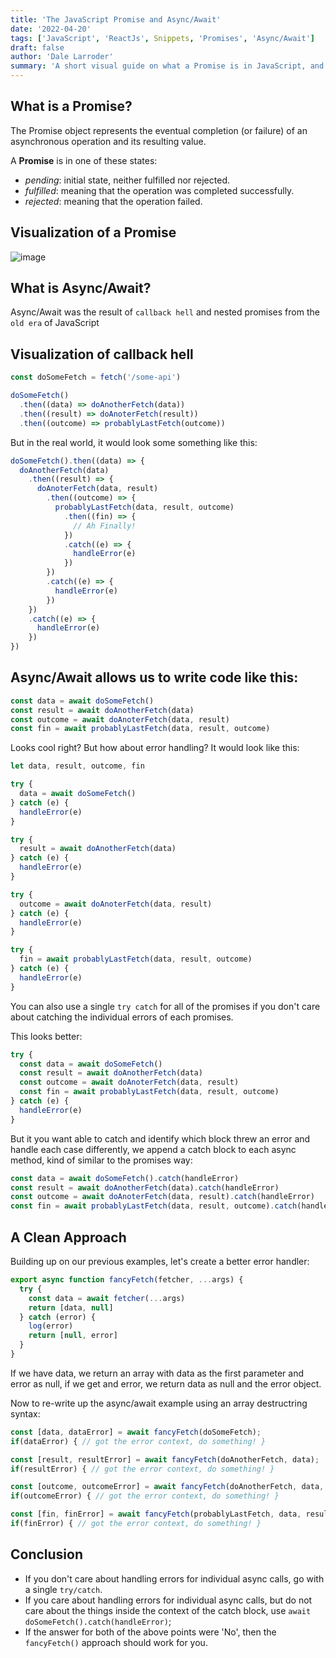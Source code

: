 ```yaml
---
title: 'The JavaScript Promise and Async/Await'
date: '2022-04-20'
tags: ['JavaScript', 'ReactJs', Snippets, 'Promises', 'Async/Await']
draft: false
author: 'Dale Larroder'
summary: 'A short visual guide on what a Promise is in JavaScript, and how to avoid call back hell.'
---
```


## What is a Promise?

The Promise object represents the eventual completion (or failure) of an asynchronous operation and its resulting value.

A **Promise** is in one of these states:

- <em>pending</em>: initial state, neither fulfilled nor rejected.
- <em>fulfilled</em>: meaning that the operation was completed successfully.
- <em>rejected</em>: meaning that the operation failed.

## Visualization of a Promise

![image](/static/blog/promises.png)

## What is Async/Await?

Async/Await was the result of `callback hell` and nested promises from the `old era` of JavaScript

## Visualization of callback hell

```js
const doSomeFetch = fetch('/some-api')

doSomeFetch()
  .then((data) => doAnotherFetch(data))
  .then((result) => doAnoterFetch(result))
  .then((outcome) => probablyLastFetch(outcome))
```

But in the real world, it would look some something like this:

```js
doSomeFetch().then((data) => {
  doAnotherFetch(data)
    .then((result) => {
      doAnoterFetch(data, result)
        .then((outcome) => {
          probablyLastFetch(data, result, outcome)
            .then((fin) => {
              // Ah Finally!
            })
            .catch((e) => {
              handleError(e)
            })
        })
        .catch((e) => {
          handleError(e)
        })
    })
    .catch((e) => {
      handleError(e)
    })
})
```

## Async/Await allows us to write code like this:

```js
const data = await doSomeFetch()
const result = await doAnotherFetch(data)
const outcome = await doAnoterFetch(data, result)
const fin = await probablyLastFetch(data, result, outcome)
```

Looks cool right? But how about error handling?
It would look like this:

```js
let data, result, outcome, fin

try {
  data = await doSomeFetch()
} catch (e) {
  handleError(e)
}

try {
  result = await doAnotherFetch(data)
} catch (e) {
  handleError(e)
}

try {
  outcome = await doAnoterFetch(data, result)
} catch (e) {
  handleError(e)
}

try {
  fin = await probablyLastFetch(data, result, outcome)
} catch (e) {
  handleError(e)
}
```

You can also use a single `try catch` for all of the promises if you don't care about catching the individual errors of each promises.

This looks better:

```js
try {
  const data = await doSomeFetch()
  const result = await doAnotherFetch(data)
  const outcome = await doAnoterFetch(data, result)
  const fin = await probablyLastFetch(data, result, outcome)
} catch (e) {
  handleError(e)
}
```

But it you want able to catch and identify which block threw an error and handle each case differently, we append a catch block to each async method, kind of similar to the promises way:

```js
const data = await doSomeFetch().catch(handleError)
const result = await doAnotherFetch(data).catch(handleError)
const outcome = await doAnoterFetch(data, result).catch(handleError)
const fin = await probablyLastFetch(data, result, outcome).catch(handleError)
```

## A Clean Approach

Building up on our previous examples, let's create a better error handler:

```js
export async function fancyFetch(fetcher, ...args) {
  try {
    const data = await fetcher(...args)
    return [data, null]
  } catch (error) {
    log(error)
    return [null, error]
  }
}
```

If we have data, we return an array with data as the first parameter and error as null, if we get and error, we return data as null and the error object.

Now to re-write up the async/await example using an array destructring syntax:

```js
const [data, dataError] = await fancyFetch(doSomeFetch);
if(dataError) { // got the error context, do something! }

const [result, resultError] = await fancyFetch(doAnotherFetch, data);
if(resultError) { // got the error context, do something! }

const [outcome, outcomeError] = await fancyFetch(doAnotherFetch, data, result);
if(outcomeError) { // got the error context, do something! }

const [fin, finError] = await fancyFetch(probablyLastFetch, data, result, outcome);
if(finError) { // got the error context, do something! }
```

## Conclusion

- If you don't care about handling errors for individual async calls, go with a single `try/catch`.
- If you care about handling errors for individual async calls, but do not care about the things inside the context of the catch block, use `await doSomeFetch().catch(handleError)`;
- If the answer for both of the above points were 'No', then the `fancyFetch()` approach should work for you.
